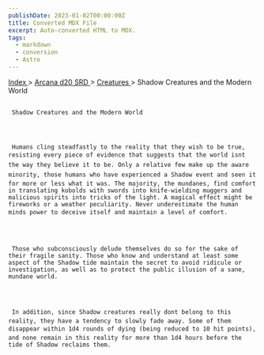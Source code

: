 ```yaml
---
publishDate: 2023-01-02T00:00:00Z
title: Converted MDX File
excerpt: Auto-converted HTML to MDX.
tags:
  - markdown
  - conversion
  - Astro
---
```


[
Index
](-index) >
[
Arcana d20 SRD
](arcana-d20-srd-index) >
[
Creatures
](arcana-d20-srd-creatures-index) > Shadow Creatures and the Modern World

##

     Shadow Creatures and the Modern World




     Humans cling steadfastly to the reality that they wish to be true, resisting every piece of evidence that suggests that the world isnt the way they believe it to be. Only a relative few make up the aware minority, those humans who have experienced a Shadow event and seen it for more or less what it was. The majority, the mundanes, find comfort in translating kobolds with swords into knife-wielding muggers and malicious spirits into tricks of the light. A magical effect might be fireworks or a weather peculiarity. Never underestimate the human minds power to deceive itself and maintain a level of comfort.




     Those who subconsciously delude themselves do so for the sake of their fragile sanity. Those who know and understand at least some aspect of the Shadow tide maintain the secret to avoid ridicule or investigation, as well as to protect the public illusion of a sane, mundane world.




     In addition, since Shadow creatures really dont belong to this reality, they have a tendency to slowly fade away. Some of them disappear within 1d4 rounds of dying (being reduced to 10 hit points), and none remain in this reality for more than 1d4 hours before the tide of Shadow reclaims them.
